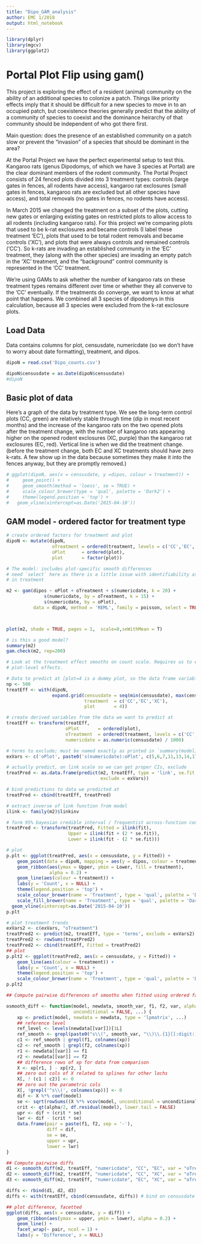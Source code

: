 ```yaml
---
title: "Dipo_GAM_analysis"
author: EMC 1/2018
output: html_notebook
---
```




```r
library(dplyr)
library(mgcv)
library(ggplot2)


```

# Portal Plot Flip using gam()

This project is exploring the effect of a resident (animal) community on the 
ability of an additional species to colonize a patch. Things like priority effects 
imply that it should be difficult for a new species to move in to an occupied patch, 
but coexistence theories generally predict that the ability of a community of species 
to coexist and the dominance heirarchy of that community should be independent of who 
got there first.

Main question: does the presence of an established community on a patch slow or prevent 
the "invasion" of a species that should be dominant in the area?

At the Portal Project we have the perfect experimental setup to test this. Kangaroo rats
(genus Dipodomys, of which we have 3 species at Portal) are the clear dominant members of
the rodent community. The Portal Project consists of 24 fenced plots divided into 3 
treatment types: controls (large gates in fences, all rodents have access), kangaroo 
rat exclosures (small gates in fences, kangaroo rats are excluded but all other species 
have access), and total removals (no gates in fences, no rodents have access). 

In March 2015 we changed the treatment on a subset of the plots, cutting new gates or 
enlarging existing gates on restricted plots to allow access to all rodents (including 
kangaroo rats). For this project we're comparing plots that used to be k-rat exclosures 
and became controls (I label these treatment 'EC'), plots that used to be total rodent 
removals and became controls ('XC'), and plots that were always controls and remained 
controls ('CC'). So k-rats are invading an established community in the 'EC' treatment, 
they (along with the other species) are invading an empty patch in the 'XC' treatment, 
and the "background" control community is represented in the 'CC' treatment. 

We're using GAMs to ask whether the number of kangaroo rats on these treatment types 
remains different over time or whether they all converve to the 'CC' eventually. If the
treatments do converge, we want to know at what point that happens. We combined all 3 
species of dipodomys in this calculation, because all 3 species were excluded from the 
k-rat exclosure plots.


## Load Data
Data contains columns for plot, censusdate, numericdate (so we don't have to worry about date 
formatting), treatment, and dipos. 


```r

dipoN = read.csv('Dipo_counts.csv')

dipoN$censusdate = as.Date(dipoN$censusdate)
#dipoN

```


## Basic plot of data

Here's a graph of the data by treatment type. We see the long-term control plots 
(CC, green) are relatively stable through time (dip in most recent months) and the 
increase of the kangaroo rats on the two opened plots after the treatment change, 
with the number of kangaroo rats appearing higher on the opened rodent exclosures 
(XC, purple) than the kangaroo rat exclosures (EC, red). Vertical line is when we 
did the treatment change. (before the treatment change, both EC and XC treatments 
should have zero k-rats. A few show up in the data because sometimes they make it 
into the fences anyway, but they are promptly removed.)


```r
# ggplot(dipoN, aes(x = censusdate, y =dipos, colour = treatment)) +
#     geom_point() +
#     geom_smooth(method = 'loess', se = TRUE) +
#     scale_colour_brewer(type = 'qual', palette = 'Dark2') +
#     theme(legend.position = 'top') +
#   geom_vline(xintercept=as.Date('2015-04-10'))
```

## GAM model - ordered factor for treatment type


```r
# create ordered factors for treatment and plot
dipoN <- mutate(dipoN,
                 oTreatment = ordered(treatment, levels = c('CC','EC','XC')),
                 oPlot      = ordered(plot),
                 plot       = factor(plot))

# The model: includes plot-specific smooth differences
# need `select` here as there is a little issue with identifiability as plot is nested
# in treatment

m2 <- gam(dipos ~ oPlot + oTreatment + s(numericdate, k = 20) +
              s(numericdate, by = oTreatment, k = 15) +
              s(numericdate, by = oPlot),
          data = dipoN, method = 'REML', family = poisson, select = TRUE)



plot(m2, shade = TRUE, pages = 1,  scale=0,seWithMean = T)

```



 
```r
# is this a good model?
summary(m2)
gam.check(m2, rep=200)

```
```r
# Look at the treatment effect smooths on count scale. Requires us to exclude the
# plot-level effects.

# Data to predict at [plot=4 is a dummy plot, so the data frame variables match the model]
np <- 500
treatEff <- with(dipoN,
                 expand.grid(censusdate = seq(min(censusdate), max(censusdate), length = np),
                             treatment  = c('CC','EC','XC'),
                             plot       = 4))

# create derived variables from the data we want to predict at
treatEff <- transform(treatEff,
                      oPlot       = ordered(plot),
                      oTreatment  = ordered(treatment, levels = c('CC','EC','XC')),
                      numericdate = as.numeric(censusdate) / 1000)

# terms to exclude; must be named exactly as printed in `summary(model)` output
exVars <- c('oPlot', paste0('s(numericdate):oPlot', c(5,6,7,11,13,14,17,18,24)))

# actually predict, on link scale so we can get proper CIs, exclude
treatPred <- as.data.frame(predict(m2, treatEff, type = 'link', se.fit = TRUE,
                                   exclude = exVars))

# bind predictions to data we predicted at
treatPred <- cbind(treatEff, treatPred)

# extract inverse of link function from model
ilink <- family(m2)$linkinv

# form 95% bayesian credible interval / frequentist across-function confidence interval
treatPred <- transform(treatPred, Fitted = ilink(fit),
                       Upper = ilink(fit + (2 * se.fit)),
                       Lower = ilink(fit - (2 * se.fit)))

# plot
p.plt <- ggplot(treatPred, aes(x = censusdate, y = Fitted)) +
    geom_point(data = dipoN, mapping = aes(y = dipos, colour = treatment)) +
    geom_ribbon(aes(ymax = Upper, ymin = Lower, fill = treatment),
                alpha = 0.2) +
    geom_line(aes(colour = treatment)) +
    labs(y = 'Count', x = NULL) +
    theme(legend.position = 'top') +
    scale_colour_brewer(name = 'Treatment', type = 'qual', palette = 'Dark2') +
    scale_fill_brewer(name = 'Treatment', type = 'qual', palette = 'Dark2') +
  geom_vline(xintercept=as.Date('2015-04-10'))
p.plt

```
```r
# plot treatment trends
exVars2 <- c(exVars, "oTreatment")
treatPred2 <- predict(m2, treatEff, type = 'terms', exclude = exVars2)
treatPred2 <- rowSums(treatPred2)
treatPred2 <- cbind(treatEff, Fitted = treatPred2)
## plot
p.plt2 <- ggplot(treatPred2, aes(x = censusdate, y = Fitted)) +
    geom_line(aes(colour = treatment)) +
    labs(y = 'Count', x = NULL) +
    theme(legend.position = 'top') +
    scale_colour_brewer(name = 'Treatment', type = 'qual', palette = 'Dark2')
p.plt2
```


```r
## Compute pairwise differences of smooths when fitted using ordered factors

osmooth_diff <- function(model, newdata, smooth_var, f1, f2, var, alpha = 0.05,
                         unconditional = FALSE, ...) {
    xp <- predict(model, newdata = newdata, type = 'lpmatrix', ...)
    ## reference level
    ref_level <- levels(newdata[[var]])[1L]
    ref_smooth <- grepl(paste0("s\\(", smooth_var, "\\)\\.{1}[[:digit:]]+$"), colnames(xp))
    c1 <- ref_smooth | grepl(f1, colnames(xp))
    c2 <- ref_smooth | grepl(f2, colnames(xp))
    r1 <- newdata[[var]] == f1
    r2 <- newdata[[var]] == f2
    ## difference rows of xp for data from comparison
    X <- xp[r1, ] - xp[r2, ]
    ## zero out cols of X related to splines for other lochs
    X[, ! (c1 | c2)] <- 0
    ## zero out the parametric cols
    X[, !grepl('^s\\(', colnames(xp))] <- 0
    dif <- X %*% coef(model)
    se <- sqrt(rowSums((X %*% vcov(model, unconditional = unconditional)) * X))
    crit <- qt(alpha/2, df.residual(model), lower.tail = FALSE)
    upr <- dif + (crit * se)
    lwr <- dif - (crit * se)
    data.frame(pair = paste(f1, f2, sep = '-'),
               diff = dif,
               se = se,
               upper = upr,
               lower = lwr)
}

## Compute pairwise diffs
d1 <- osmooth_diff(m2, treatEff, "numericdate", "CC", "EC", var = "oTreatment")
d2 <- osmooth_diff(m2, treatEff, "numericdate", "CC", "XC", var = "oTreatment")
d3 <- osmooth_diff(m2, treatEff, "numericdate", "EC", "XC", var = "oTreatment")

diffs <- rbind(d1, d2, d3)
diffs <- with(treatEff, cbind(censusdate, diffs)) # bind on censusdate for plotting

## plot difference, facetted
ggplot(diffs, aes(x = censusdate, y = diff)) +
    geom_ribbon(aes(ymax = upper, ymin = lower), alpha = 0.2) +
    geom_line() +
    facet_wrap(~ pair, ncol = 1) +
    labs(y = 'Difference', x = NULL)

```

